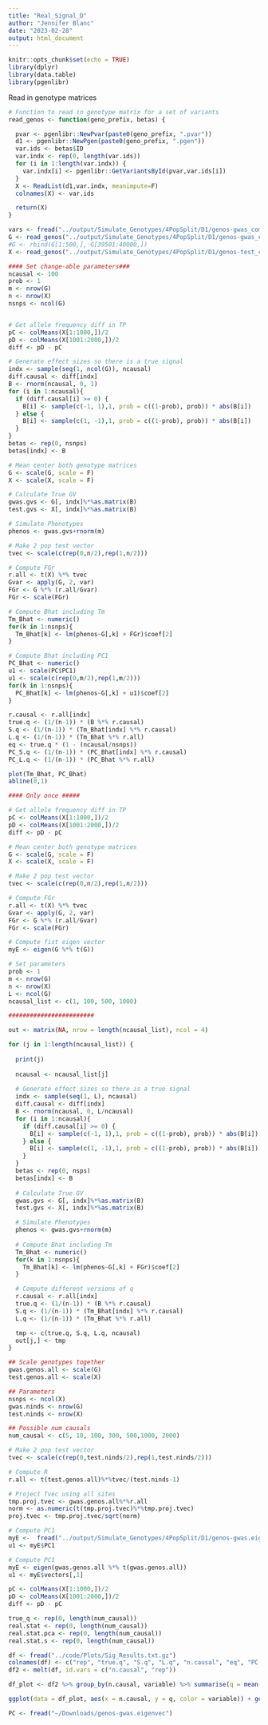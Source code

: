 ```yaml
---
title: "Real_Signal_D"
author: "Jennifer Blanc"
date: "2023-02-28"
output: html_document
---
```


```r
knitr::opts_chunk$set(echo = TRUE)
library(dplyr)
library(data.table)
library(pgenlibr)
```

Read in genotype matrices 
```r
# Function to read in genotype matrix for a set of variants
read_genos <- function(geno_prefix, betas) {

  pvar <- pgenlibr::NewPvar(paste0(geno_prefix, ".pvar"))
  d1 <- pgenlibr::NewPgen(paste0(geno_prefix, ".pgen"))
  var.ids <- betas$ID
  var.indx <- rep(0, length(var.ids))
  for (i in 1:length(var.indx)) {
    var.indx[i] <- pgenlibr::GetVariantsById(pvar,var.ids[i])
  }
  X <- ReadList(d1,var.indx, meanimpute=F)
  colnames(X) <- var.ids

  return(X)
}

vars <- fread("../output/Simulate_Genotypes/4PopSplit/D1/genos-gwas_common.pvar", skip = 200)
G <- read_genos("../output/Simulate_Genotypes/4PopSplit/D1/genos-gwas_common", vars)
#G <- rbind(G[1:500,], G[39501:40000,])
X <- read_genos("../output/Simulate_Genotypes/4PopSplit/D1/genos-test_common", vars)
```

```r
#### Set change-able parameters###
ncausal <- 100
prob <- 1
m <- nrow(G)
n <- nrow(X)
nsnps <- ncol(G)


# Get allele frequency diff in TP
pC <- colMeans(X[1:1000,])/2
pD <- colMeans(X[1001:2000,])/2
diff <- pD - pC

# Generate effect sizes so there is a true signal
indx <- sample(seq(1, ncol(G)), ncausal)
diff.causal <- diff[indx]
B <- rnorm(ncausal, 0, 1)
for (i in 1:ncausal){
  if (diff.causal[i] >= 0) {
    B[i] <- sample(c(-1, 1),1, prob = c((1-prob), prob)) * abs(B[i])
  } else {
    B[i] <- sample(c(1, -1),1, prob = c((1-prob), prob)) * abs(B[i])
  }
}
betas <- rep(0, nsnps)
betas[indx] <- B

# Mean center both genotype matrices
G <- scale(G, scale = F)
X <- scale(X, scale = F)

# Calculate True GV
gwas.gvs <- G[, indx]%*%as.matrix(B)
test.gvs <- X[, indx]%*%as.matrix(B)

# Simulate Phenotypes
phenos <- gwas.gvs+rnorm(m)

# Make 2 pop test vector
tvec <- scale(c(rep(0,n/2),rep(1,n/2)))

# Compute FGr
r.all <- t(X) %*% tvec
Gvar <- apply(G, 2, var)
FGr <- G %*% (r.all/Gvar)
FGr <- scale(FGr)

# Compute Bhat including Tm
Tm_Bhat <- numeric()
for(k in 1:nsnps){
  Tm_Bhat[k] <- lm(phenos~G[,k] + FGr)$coef[2]
}

# Compute Bhat including PC1
PC_Bhat <- numeric()
u1 <- scale(PC$PC1)
u1 <- scale(c(rep(0,m/2),rep(1,m/2)))
for(k in 1:nsnps){
  PC_Bhat[k] <- lm(phenos~G[,k] + u1)$coef[2]
}

r.causal <- r.all[indx]
true.q <- (1/(n-1)) * (B %*% r.causal)
S.q <- (1/(n-1)) * (Tm_Bhat[indx] %*% r.causal)
L.q <- (1/(n-1)) * (Tm_Bhat %*% r.all)
eq <- true.q * (1 - (ncausal/nsnps))
PC_S.q <- (1/(n-1)) * (PC_Bhat[indx] %*% r.causal)
PC_L.q <- (1/(n-1)) * (PC_Bhat %*% r.all)

plot(Tm_Bhat, PC_Bhat)
abline(0,1)
```


```r
#### Only once #####

# Get allele frequency diff in TP
pC <- colMeans(X[1:1000,])/2
pD <- colMeans(X[1001:2000,])/2
diff <- pD - pC

# Mean center both genotype matrices
G <- scale(G, scale = F)
X <- scale(X, scale = F)

# Make 2 pop test vector
tvec <- scale(c(rep(0,n/2),rep(1,n/2)))

# Compute FGr
r.all <- t(X) %*% tvec
Gvar <- apply(G, 2, var)
FGr <- G %*% (r.all/Gvar)
FGr <- scale(FGr)

# Compute fist eigen vector
myE <- eigen(G %*% t(G))

# Set parameters
prob <- 1
m <- nrow(G)
n <- nrow(X)
L <- ncol(G)
ncausal_list <- c(1, 100, 500, 1000)

########################

out <- matrix(NA, nrow = length(ncausal_list), ncol = 4)

for (j in 1:length(ncausal_list)) {
  
  print(j)
  
  ncausal <- ncausal_list[j]
  
  # Generate effect sizes so there is a true signal
  indx <- sample(seq(1, L), ncausal)
  diff.causal <- diff[indx]
  B <- rnorm(ncausal, 0, L/ncausal)
  for (i in 1:ncausal){
    if (diff.causal[i] >= 0) {
      B[i] <- sample(c(-1, 1),1, prob = c((1-prob), prob)) * abs(B[i])
    } else {
      B[i] <- sample(c(1, -1),1, prob = c((1-prob), prob)) * abs(B[i])
    }
  }
  betas <- rep(0, nsps)
  betas[indx] <- B
  
  # Calculate True GV
  gwas.gvs <- G[, indx]%*%as.matrix(B)
  test.gvs <- X[, indx]%*%as.matrix(B)

  # Simulate Phenotypes
  phenos <- gwas.gvs+rnorm(m)
  
  # Compute Bhat including Tm
  Tm_Bhat <- numeric()
  for(k in 1:nsnps){
    Tm_Bhat[k] <- lm(phenos~G[,k] + FGr)$coef[2]
  }

  # Compute different versions of q 
  r.causal <- r.all[indx]
  true.q <- (1/(n-1)) * (B %*% r.causal)
  S.q <- (1/(n-1)) * (Tm_Bhat[indx] %*% r.causal)
  L.q <- (1/(n-1)) * (Tm_Bhat %*% r.all)

  tmp <- c(true.q, S.q, L.q, ncausal)
  out[j,] <- tmp
}
```












```r
## Scale genotypes together 
gwas.genos.all <- scale(G)
test.genos.all <- scale(X)

## Parameters 
nsnps <- ncol(X)
gwas.ninds <- nrow(G)
test.ninds <- nrow(X)

## Possible num causals 
num_causal <- c(5, 10, 100, 300, 500,1000, 2000)

# Make 2 pop test vector
tvec <- scale(c(rep(0,test.ninds/2),rep(1,test.ninds/2)))

# Compute R 
r.all <- t(test.genos.all)%*%tvec/(test.ninds-1)

# Project Tvec using all sites
tmp.proj.tvec <- gwas.genos.all%*%r.all
norm <- as.numeric(t(tmp.proj.tvec)%*%tmp.proj.tvec)
proj.tvec <- tmp.proj.tvec/sqrt(norm)

# Compute PC1 
myE <-  fread("../output/Simulate_Genotypes/4PopSplit/D1/genos-gwas.eigenvec")
u1 <- myE$PC1

# Compute PC1 
myE <- eigen(gwas.genos.all %*% t(gwas.genos.all))
u1 <- myE$vectors[,1]

pC <- colMeans(X[1:1000,])/2
pD <- colMeans(X[1001:2000,])/2
diff <- pD - pC

true_q <- rep(0, length(num_causal))
real.stat <- rep(0, length(num_causal))
real.stat.pca <- rep(0, length(num_causal))
real.stat.s <- rep(0, length(num_causal))
```




```r
df <- fread("../code/Plots/Sig_Results.txt.gz")
colnames(df) <- c("rep", "true.q", "S.q", "L.q", "n.causal", "eq", "PC.S.q", "PC.L.q")
df2 <- melt(df, id.vars = c("n.causal", "rep"))

df_plot <- df2 %>% group_by(n.causal, variable) %>% summarise(q = mean(value), upper.ci = q + 1.96*(sd(value)/sqrt(n())), lower.ci= q -  1.96*(sd(value)/sqrt(n())))

ggplot(data = df_plot, aes(x = n.causal, y = q, color = variable)) + geom_point() + geom_errorbar(aes(ymin = lower.ci, ymax = upper.ci),  width = 80)
```
```r
PC <- fread("~/Downloads/genos-gwas.eigenvec")
```



